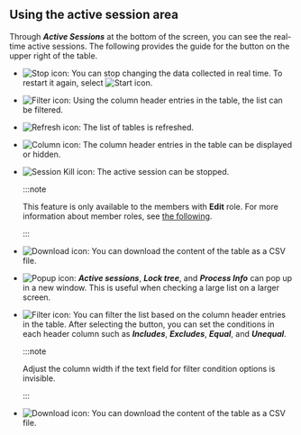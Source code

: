 ## Using the active session area

Through **_Active Sessions_** at the bottom of the screen, you can see the real-time active sessions. The following provides the guide for the button on the upper right of the table.

<Xclude product='postgresql,mysql'>

-   ![Stop icon](/img/ico-pause.svg): You can stop changing the data collected in real time. To restart it again, select ![Start icon](/img/ico-play-grey.svg).

</Xclude>

<InDoc product='postgresql,mysql'>

-   ![Filter icon](/img/ico-filter.svg): Using the column header entries in the table, the list can be filtered.

</InDoc>

-   ![Refresh icon](/img/ico-refresh.svg): The list of tables is refreshed.

-   ![Column icon](/img/ico-column.svg): The column header entries in the table can be displayed or hidden.

<InDoc product='postgresql,mysql'>

-   ![Session Kill icon](/img/ico-kill-session.svg): The active session can be stopped.

    :::note

    This feature is only available to the members with **Edit** role. For more information about member roles, see [the following](../project/project-structure#project-auth).

    :::

-   ![Download icon](/img/ico-download.svg): You can download the content of the table as a CSV file.

-   ![Popup icon](/img/ic-popup.svg): **_Active sessions_**, **_Lock tree_**, and **_Process Info_** can pop up in a new window. This is useful when checking a large list on a larger screen.

</InDoc>

<Xclude product='postgresql,mysql'>

-   ![Filter icon](/img/ico-filter.svg): You can filter the list based on the column header entries in the table. After selecting the button, you can set the conditions in each header column such as **_Includes_**, **_Excludes_**, **_Equal_**, and **_Unequal_**.

    :::note

    Adjust the column width if the text field for filter condition options is invisible.

    :::

-   ![Download icon](/img/ico-download.svg): You can download the content of the table as a CSV file.

</Xclude>
